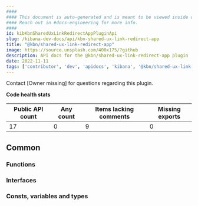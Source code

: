 ```yaml
---
####
#### This document is auto-generated and is meant to be viewed inside our experimental, new docs system.
#### Reach out in #docs-engineering for more info.
####
id: kibKbnSharedUxLinkRedirectAppPluginApi
slug: /kibana-dev-docs/api/kbn-shared-ux-link-redirect-app
title: "@kbn/shared-ux-link-redirect-app"
image: https://source.unsplash.com/400x175/?github
description: API docs for the @kbn/shared-ux-link-redirect-app plugin
date: 2022-11-11
tags: ['contributor', 'dev', 'apidocs', 'kibana', '@kbn/shared-ux-link-redirect-app']
---
```




Contact [Owner missing] for questions regarding this plugin.

**Code health stats**

| Public API count  | Any count | Items lacking comments | Missing exports |
|-------------------|-----------|------------------------|-----------------|
| 17 | 0 | 9 | 0 |

## Common

### Functions
<DocDefinitionList data={kbnSharedUxLinkRedirectAppObj.common.functions}/>

### Interfaces
<DocDefinitionList data={kbnSharedUxLinkRedirectAppObj.common.interfaces}/>

### Consts, variables and types
<DocDefinitionList data={kbnSharedUxLinkRedirectAppObj.common.misc}/>


